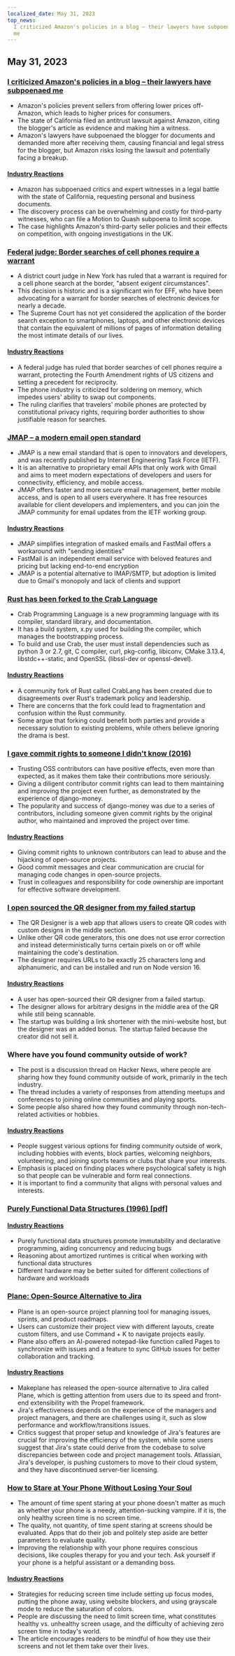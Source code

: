 ```yaml
---
localized_date: May 31, 2023
top_news:
  I criticized Amazon's policies in a blog – their lawyers have subpoenaed
  me
---
```




<CallToAction />

<Steps>

## May 31, 2023

### [I criticized Amazon's policies in a blog – their lawyers have subpoenaed me](https://twitter.com/Molson_Hart/status/1663582588210905091)

- Amazon's policies prevent sellers from offering lower prices off-Amazon, which leads to higher prices for consumers.
- The state of California filed an antitrust lawsuit against Amazon, citing the blogger's article as evidence and making him a witness.
- Amazon's lawyers have subpoenaed the blogger for documents and demanded more after receiving them, causing financial and legal stress for the blogger, but Amazon risks losing the lawsuit and potentially facing a breakup.

#### [Industry Reactions](http://news.ycombinator.com/item?id=36127800)

- Amazon has subpoenaed critics and expert witnesses in a legal battle with the state of California, requesting personal and business documents.
- The discovery process can be overwhelming and costly for third-party witnesses, who can file a Motion to Quash subpoena to limit scope.
- The case highlights Amazon's third-party seller policies and their effects on competition, with ongoing investigations in the UK.

### [Federal judge: Border searches of cell phones require a warrant](https://www.eff.org/deeplinks/2023/05/federal-judge-makes-history-holding-border-searches-cell-phones-require-warrant)

- A district court judge in New York has ruled that a warrant is required for a cell phone search at the border, "absent exigent circumstances".
- This decision is historic and is a significant win for EFF, who have been advocating for a warrant for border searches of electronic devices for nearly a decade.
- The Supreme Court has not yet considered the application of the border search exception to smartphones, laptops, and other electronic devices that contain the equivalent of millions of pages of information detailing the most intimate details of our lives.

#### [Industry Reactions](http://news.ycombinator.com/item?id=36130166)

- A federal judge has ruled that border searches of cell phones require a warrant, protecting the Fourth Amendment rights of US citizens and setting a precedent for reciprocity.
- The phone industry is criticized for soldering on memory, which impedes users' ability to swap out components.
- The ruling clarifies that travelers' mobile phones are protected by constitutional privacy rights, requiring border authorities to show justifiable reason for searches.

### [JMAP – a modern email open standard](https://jmap.io/)

- JMAP is a new email standard that is open to innovators and developers, and was recently published by Internet Engineering Task Force (IETF).
- It is an alternative to proprietary email APIs that only work with Gmail and aims to meet modern expectations of developers and users for connectivity, efficiency, and mobile access.
- JMAP offers faster and more secure email management, better mobile access, and is open to all users everywhere. It has free resources available for client developers and implementers, and you can join the JMAP community for email updates from the IETF working group.

#### [Industry Reactions](http://news.ycombinator.com/item?id=36127703)

- JMAP simplifies integration of masked emails and FastMail offers a workaround with "sending identities"
- FastMail is an independent email service with beloved features and pricing but lacking end-to-end encryption
- JMAP is a potential alternative to IMAP/SMTP, but adoption is limited due to Gmail's monopoly and lack of clients and support

### [Rust has been forked to the Crab Language](https://github.com/crablang/crab)

- Crab Programming Language is a new programming language with its compiler, standard library, and documentation.
- It has a build system, x.py used for building the compiler, which manages the bootstrapping process.
- To build and use Crab, the user must install dependencies such as python 3 or 2.7, git, C compiler, curl, pkg-config, libiconv, CMake 3.13.4, libstdc++-static, and OpenSSL (libssl-dev or openssl-devel).

#### [Industry Reactions](http://news.ycombinator.com/item?id=36122270)

- A community fork of Rust called CrabLang has been created due to disagreements over Rust's trademark policy and leadership.
- There are concerns that the fork could lead to fragmentation and confusion within the Rust community.
- Some argue that forking could benefit both parties and provide a necessary solution to existing problems, while others believe ignoring the drama is best.

### [I gave commit rights to someone I didn't know (2016)](https://tech.davis-hansson.com/p/clickbait/)

- Trusting OSS contributors can have positive effects, even more than expected, as it makes them take their contributions more seriously.
- Giving a diligent contributor commit rights can lead to them maintaining and improving the project even further, as demonstrated by the experience of django-money.
- The popularity and success of django-money was due to a series of contributors, including someone given commit rights by the original author, who maintained and improved the project over time.

#### [Industry Reactions](http://news.ycombinator.com/item?id=36120972)

- Giving commit rights to unknown contributors can lead to abuse and the hijacking of open-source projects.
- Good commit messages and clear communication are crucial for managing code changes in open-source projects.
- Trust in colleagues and responsibility for code ownership are important for effective software development.

### [I open sourced the QR designer from my failed startup](https://github.com/kochrt/qr-designer)

- The QR Designer is a web app that allows users to create QR codes with custom designs in the middle section.
- Unlike other QR code generators, this one does not use error correction and instead deterministically turns certain pixels on or off while maintaining the code's destination.
- The designer requires URLs to be exactly 25 characters long and alphanumeric, and can be installed and run on Node version 16.

#### [Industry Reactions](http://news.ycombinator.com/item?id=36128082)

- A user has open-sourced their QR designer from a failed startup.
- The designer allows for arbitrary designs in the middle area of the QR while still being scannable.
- The startup was building a link shortener with the mini-website host, but the designer was an added bonus. The startup failed because the creator did not sell it.

### Where have you found community outside of work?

- The post is a discussion thread on Hacker News, where people are sharing how they found community outside of work, primarily in the tech industry.
- The thread includes a variety of responses from attending meetups and conferences to joining online communities and playing sports.
- Some people also shared how they found community through non-tech-related activities or hobbies.

#### [Industry Reactions](http://news.ycombinator.com/item?id=36128618)

- People suggest various options for finding community outside of work, including hobbies with events, block parties, welcoming neighbors, volunteering, and joining sports teams or clubs that share your interests.
- Emphasis is placed on finding places where psychological safety is high so that people can be vulnerable and form real connections.
- It is important to find a community that aligns with personal values and interests.

### [Purely Functional Data Structures (1996) [pdf]](https://www.cs.cmu.edu/~rwh/students/okasaki.pdf)

#### [Industry Reactions](http://news.ycombinator.com/item?id=36123651)

- Purely functional data structures promote immutability and declarative programming, aiding concurrency and reducing bugs
- Reasoning about amortized runtimes is critical when working with functional data structures
- Different hardware may be better suited for different collections of hardware and workloads

### [Plane: Open-Source Alternative to Jira](https://github.com/makeplane/plane)

- Plane is an open-source project planning tool for managing issues, sprints, and product roadmaps.
- Users can customize their project view with different layouts, create custom filters, and use Command + K to navigate projects easily.
- Plane also offers an AI-powered notepad-like function called Pages to synchronize with issues and a feature to sync GitHub issues for better collaboration and tracking.

#### [Industry Reactions](http://news.ycombinator.com/item?id=36129594)

- Makeplane has released the open-source alternative to Jira called Plane, which is getting attention from users due to its speed and front-end extensibility with the Propel framework.
- Jira's effectiveness depends on the experience of the managers and project managers, and there are challenges using it, such as slow performance and workflow/transitions issues.
- Critics suggest that proper setup and knowledge of Jira's features are crucial for improving the efficiency of the system, while some users suggest that Jira's state could derive from the codebase to solve discrepancies between code and project management tools. Atlassian, Jira's developer, is pushing customers to move to their cloud system, and they have discontinued server-tier licensing.

### [How to Stare at Your Phone Without Losing Your Soul](https://simone.org/tracking-screen-time/)

- The amount of time spent staring at your phone doesn't matter as much as whether your phone is a needy, attention-sucking vampire. If it is, the only healthy screen time is no screen time.
- The quality, not quantity, of time spent staring at screens should be evaluated. Apps that do their job and politely step aside are better parameters to evaluate quality.
- Improving the relationship with your phone requires conscious decisions, like couples therapy for you and your tech. Ask yourself if your phone is a helpful assistant or a demanding boss.

#### [Industry Reactions](http://news.ycombinator.com/item?id=36120457)

- Strategies for reducing screen time include setting up focus modes, putting the phone away, using website blockers, and using grayscale mode to reduce the saturation of colors.
- People are discussing the need to limit screen time, what constitutes healthy vs. unhealthy screen usage, and the difficulty of achieving zero screen time in today's world.
- The article encourages readers to be mindful of how they use their screens and not let them take over their lives.

</Steps>
